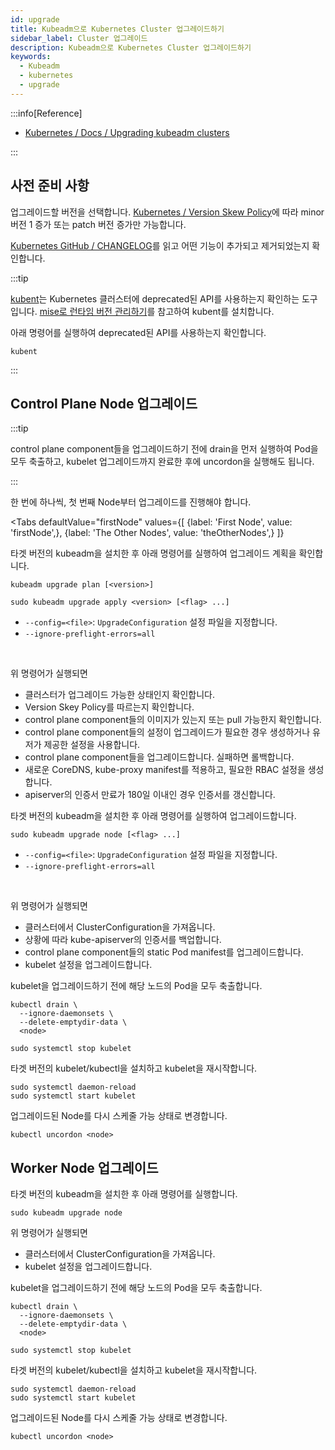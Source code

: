 ```yaml
---
id: upgrade
title: Kubeadm으로 Kubernetes Cluster 업그레이드하기
sidebar_label: Cluster 업그레이드
description: Kubeadm으로 Kubernetes Cluster 업그레이드하기
keywords:
  - Kubeadm
  - kubernetes
  - upgrade
---
```



:::info[Reference]

- [Kubernetes / Docs / Upgrading kubeadm clusters](https://kubernetes.io/docs/tasks/administer-cluster/kubeadm/kubeadm-upgrade/)

:::

## 사전 준비 사항

업그레이드할 버전을 선택합니다. [Kubernetes / Version Skew Policy](https://kubernetes.io/releases/version-skew-policy/)에 따라 minor 버전 1 증가 또는 patch 버전 증가만 가능합니다.

[Kubernetes GitHub / CHANGELOG](https://github.com/kubernetes/kubernetes/blob/master/CHANGELOG)를 읽고 어떤 기능이 추가되고 제거되었는지 확인합니다.

:::tip

[kubent](https://github.com/doitintl/kube-no-trouble)는 Kubernetes 클러스터에 deprecated된 API를 사용하는지 확인하는 도구입니다.
[mise로 런타임 버전 관리하기](/docs/lang/etc/command-line-tools/version/mise.mdx#버전관리)를 참고하여 kubent를 설치합니다.

아래 명령어를 실행하여 deprecated된 API를 사용하는지 확인합니다.

```shell
kubent
```

:::

## Control Plane Node 업그레이드

:::tip

control plane component들을 업그레이드하기 전에 drain을 먼저 실행하여 Pod을 모두 축출하고, kubelet 업그레이드까지 완료한 후에 uncordon을 실행해도 됩니다.

:::

한 번에 하나씩, 첫 번째 Node부터 업그레이드를 진행해야 합니다.

<Tabs
    defaultValue="firstNode"
    values={[
        {label: 'First Node', value: 'firstNode',},
        {label: 'The Other Nodes', value: 'theOtherNodes',}
    ]}
>

<TabItem value="firstNode">

타겟 버전의 kubeadm을 설치한 후 아래 명령어를 실행하여 업그레이드 계획을 확인합니다.

```shell
kubeadm upgrade plan [<version>]
```

```shell
sudo kubeadm upgrade apply <version> [<flag> ...]
```

- `--config=<file>`: `UpgradeConfiguration` 설정 파일을 지정합니다.
- `--ignore-preflight-errors=all`

<br />

위 명령어가 실행되면

- 클러스터가 업그레이드 가능한 상태인지 확인합니다.
- Version Skey Policy를 따르는지 확인합니다.
- control plane component들의 이미지가 있는지 또는 pull 가능한지 확인합니다.
- control plane component들의 설정이 업그레이드가 필요한 경우 생성하거나 유저가 제공한 설정을 사용합니다.
- control plane component들을 업그레이드합니다. 실패하면 롤백합니다.
- 새로운 CoreDNS, kube-proxy manifest를 적용하고, 필요한 RBAC 설정을 생성합니다.
- apiserver의 인증서 만료가 180일 이내인 경우 인증서를 갱신합니다.

</TabItem>

<TabItem value="theOtherNodes">

타겟 버전의 kubeadm을 설치한 후 아래 명령어를 실행하여 업그레이드합니다.

```shell
sudo kubeadm upgrade node [<flag> ...]
```

- `--config=<file>`: `UpgradeConfiguration` 설정 파일을 지정합니다.
- `--ignore-preflight-errors=all`

<br />

위 명령어가 실행되면

- 클러스터에서 ClusterConfiguration을 가져옵니다.
- 상황에 따라 kube-apiserver의 인증서를 백업합니다.
- control plane component들의 static Pod manifest를 업그레이드합니다.
- kubelet 설정을 업그레이드합니다.

</TabItem>

</Tabs>

kubelet을 업그레이드하기 전에 해당 노드의 Pod을 모두 축출합니다.

```shell
kubectl drain \
  --ignore-daemonsets \
  --delete-emptydir-data \
  <node>
```

```shell
sudo systemctl stop kubelet
```

타겟 버전의 kubelet/kubectl을 설치하고 kubelet을 재시작합니다.

```shell
sudo systemctl daemon-reload
sudo systemctl start kubelet
```

업그레이드된 Node를 다시 스케줄 가능 상태로 변경합니다.

```shell
kubectl uncordon <node>
```

## Worker Node 업그레이드

타겟 버전의 kubeadm을 설치한 후 아래 명령어를 실행합니다.

```shell
sudo kubeadm upgrade node
```

위 명령어가 실행되면

- 클러스터에서 ClusterConfiguration을 가져옵니다.
- kubelet 설정을 업그레이드합니다.

kubelet을 업그레이드하기 전에 해당 노드의 Pod을 모두 축출합니다.

```shell
kubectl drain \
  --ignore-daemonsets \
  --delete-emptydir-data \
  <node>
```

```shell
sudo systemctl stop kubelet
```

타겟 버전의 kubelet/kubectl을 설치하고 kubelet을 재시작합니다.

```shell
sudo systemctl daemon-reload
sudo systemctl start kubelet
```

업그레이드된 Node를 다시 스케줄 가능 상태로 변경합니다.

```shell
kubectl uncordon <node>
```
